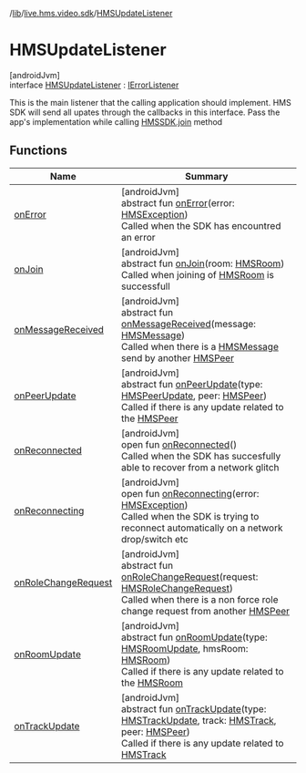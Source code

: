 /[lib](/api-reference/android/v2/home/content)/[live.hms.video.sdk](../index)/[HMSUpdateListener](index)

# HMSUpdateListener

[androidJvm]\
interface [HMSUpdateListener](index) : [IErrorListener](../-i-error-listener/index)

This is the main listener that the calling application should implement. HMS SDK will send all upates through the callbacks in this interface. Pass the app's implementation while calling [HMSSDK.join](../-h-m-s-s-d-k/join) method

## Functions

| Name                                          | Summary                                                                                                                                                                                                                                                                                                                                                                                                              |
| --------------------------------------------- | -------------------------------------------------------------------------------------------------------------------------------------------------------------------------------------------------------------------------------------------------------------------------------------------------------------------------------------------------------------------------------------------------------------------- |
| [onError](../-i-error-listener/on-error)      | [androidJvm]<br />abstract fun [onError](../-i-error-listener/on-error)(error: [HMSException](../../live.hms.video.error/-h-m-s-exception/index))<br />Called when the SDK has encountred an error                                                                                                                                                                                                                   |
| [onJoin](on-join)                             | [androidJvm]<br />abstract fun [onJoin](on-join)(room: [HMSRoom](../../live.hms.video.sdk.models/-h-m-s-room/index))<br />Called when joining of [HMSRoom](../../live.hms.video.sdk.models/-h-m-s-room/index) is successfull                                                                                                                                                                                         |
| [onMessageReceived](on-message-received)      | [androidJvm]<br />abstract fun [onMessageReceived](on-message-received)(message: [HMSMessage](../../live.hms.video.sdk.models/-h-m-s-message/index))<br />Called when there is a [HMSMessage](../../live.hms.video.sdk.models/-h-m-s-message/index) send by another [HMSPeer](../../live.hms.video.sdk.models/-h-m-s-peer/index)                                                                                     |
| [onPeerUpdate](on-peer-update)                | [androidJvm]<br />abstract fun [onPeerUpdate](on-peer-update)(type: [HMSPeerUpdate](../../live.hms.video.sdk.models.enums/-h-m-s-peer-update/index), peer: [HMSPeer](../../live.hms.video.sdk.models/-h-m-s-peer/index))<br />Called if there is any update related to the [HMSPeer](../../live.hms.video.sdk.models/-h-m-s-peer/index)                                                                              |
| [onReconnected](on-reconnected)               | [androidJvm]<br />open fun [onReconnected](on-reconnected)()<br />Called when the SDK has succesfully able to recover from a network glitch                                                                                                                                                                                                                                                                          |
| [onReconnecting](on-reconnecting)             | [androidJvm]<br />open fun [onReconnecting](on-reconnecting)(error: [HMSException](../../live.hms.video.error/-h-m-s-exception/index))<br />Called when the SDK is trying to reconnect automatically on a network drop/switch etc                                                                                                                                                                                    |
| [onRoleChangeRequest](on-role-change-request) | [androidJvm]<br />abstract fun [onRoleChangeRequest](on-role-change-request)(request: [HMSRoleChangeRequest](../../live.hms.video.sdk.models/-h-m-s-role-change-request/index))<br />Called when there is a non force role change request from another [HMSPeer](../../live.hms.video.sdk.models/-h-m-s-peer/index)                                                                                                  |
| [onRoomUpdate](on-room-update)                | [androidJvm]<br />abstract fun [onRoomUpdate](on-room-update)(type: [HMSRoomUpdate](../../live.hms.video.sdk.models.enums/-h-m-s-room-update/index), hmsRoom: [HMSRoom](../../live.hms.video.sdk.models/-h-m-s-room/index))<br />Called if there is any update related to the [HMSRoom](../../live.hms.video.sdk.models/-h-m-s-room/index)                                                                           |
| [onTrackUpdate](on-track-update)              | [androidJvm]<br />abstract fun [onTrackUpdate](on-track-update)(type: [HMSTrackUpdate](../../live.hms.video.sdk.models.enums/-h-m-s-track-update/index), track: [HMSTrack](../../live.hms.video.media.tracks/-h-m-s-track/index), peer: [HMSPeer](../../live.hms.video.sdk.models/-h-m-s-peer/index))<br />Called if there is any update related to [HMSTrack](../../live.hms.video.media.tracks/-h-m-s-track/index) |
